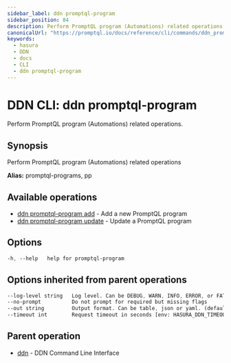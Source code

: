 ```yaml
---
sidebar_label: ddn promptql-program
sidebar_position: 84
description: Perform PromptQL program (Automations) related operations using the DDN CLI
canonicalUrl: "https://promptql.io/docs/reference/cli/commands/ddn_promptql-program"
keywords:
  - hasura
  - DDN
  - docs
  - CLI
  - ddn promptql-program
---
```


# DDN CLI: ddn promptql-program

Perform PromptQL program (Automations) related operations.

## Synopsis

Perform PromptQL program (Automations) related operations

**Alias:** promptql-programs, pp

## Available operations

- [ddn promptql-program add](/reference/cli/commands/ddn_promptql-program_add) - Add a new PromptQL program
- [ddn promptql-program update](/reference/cli/commands/ddn_promptql-program_update) - Update a PromptQL program

## Options

```sass
-h, --help   help for promptql-program
```

## Options inherited from parent operations

```sass
--log-level string   Log level. Can be DEBUG, WARN, INFO, ERROR, or FATAL. (default "INFO")
--no-prompt          Do not prompt for required but missing flags
--out string         Output format. Can be table, json or yaml. (default "table")
--timeout int        Request timeout in seconds [env: HASURA_DDN_TIMEOUT] (default 100)
```

## Parent operation

- [ddn](/reference/cli/commands/ddn) - DDN Command Line Interface
